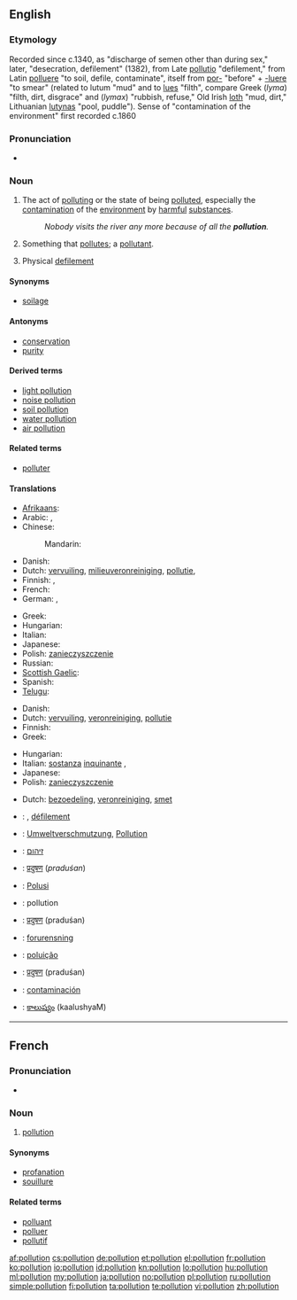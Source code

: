 ==English==
{{wikipedia}}

===Etymology===
Recorded since c.1340, as "discharge of semen other than during sex," later, "desecration, defilement" (1382), from Late {{etyl|la}} [[pollutio]] "defilement," from Latin [[polluere]] "to soil, defile, contaminate", itself from [[por-]] "before" + [[-luere]] "to smear" (related to lutum "mud" and to [[lues]] "filth", compare Greek (''lyma'') "filth, dirt, disgrace" and (''lymax'') "rubbish, refuse," Old Irish [[loth]] "mud, dirt," Lithuanian [[lutynas]] "pool, puddle"). Sense of "contamination of the environment" first recorded c.1860

===Pronunciation===
* {{audio|En-uk-pollution.ogg|Audio (UK)}}

===Noun===
{{en-noun}}

# The act of [[polluting]] or the state of being [[polluted]], especially the [[contamination]] of the [[environment]] by [[harmful]] [[substance]]s.
#: ''Nobody visits the river any more because of all the '''pollution'''.''
# Something that [[pollute]]s; a [[pollutant]].
# {{archaic}} Physical [[defilement]]

====Synonyms====
* [[soilage]]

====Antonyms====
* [[conservation]]
* [[purity]]

====Derived terms====
* [[light pollution]]
* [[noise pollution]]
* [[soil pollution]]
* [[water pollution]]
* [[air pollution]]

====Related terms====
* [[polluter]]

====Translations====
{{trans-top|the contamination of the environment by harmful substances}}
* [[Afrikaans]]: {{t|af|omgewingsbesoedeling|xs=Afrikaans}}
* Arabic: {{t|ar|تلويث|m|tr=talwiith}},  {{t|ar|تلوث|m|tr=talawwuth}}
* Chinese:
*: Mandarin: {{t-|cmn|污染|tr=wūrǎn|sc=Hani}}
* Danish: {{t-|da|forurening|c}}
* Dutch: [[vervuiling]], [[milieuveronreiniging]], [[pollutie]],  {{t+|nl|milieuvervuiling|f}}
* Finnish: {{t-|fi|saastuminen}} {{qualifier|state}}, {{t-|fi|saastuttaminen}} {{qualifier|act}}
* French: {{t+|fr|pollution|f}}
* German: {{t|de|Verunreinigung|f}},  {{t-|de|Verschmutzung|f}}
{{trans-mid}}
* Greek: {{t|el|μόλυνση|f|tr=mólinsi}}
* Hungarian: {{t+|hu|környezetszennyezés}}
* Italian: {{t+|it|inquinamento|m}}
* Japanese: {{t+|ja|汚染|tr=おせん, osen}}
* Polish: [[zanieczyszczenie]] {{n}}
* Russian: {{t|ru|загрязнение|n|tr=zagrjaznénije}}
* [[Scottish Gaelic]]: {{t|gd|truailleadh|m}}
* Spanish: {{t|es|polución|f}}
* [[Telugu]]: {{t|te|కాలుష్యం|tr=kaalushyam}}
{{trans-bottom}}

{{trans-top|something that pollutes; a pollutant}}
* Danish: {{t-|da|forurening|c}}
* Dutch: [[vervuiling]], [[veronreiniging]], [[pollutie]]
* Finnish: {{t-|fi|saaste}}
* Greek: {{t+|el|ρύπανση|f|tr=rípansi}}
{{trans-mid}}
* Hungarian: {{t+|hu|szennyeződés}}
* Italian: [[sostanza]] [[inquinante]] {{f}}, {{t+|it|inquinante|m}}
* Japanese: {{t-|ja|汚染物質|tr=osen-busshitsu}}
* Polish: [[zanieczyszczenie]] {{n}}
{{trans-bottom}}

{{trans-top|Physical defilement}}
* Dutch: [[bezoedeling]], [[veronreiniging]], [[smet]]
{{trans-mid}}
{{trans-bottom}}

{{checktrans-top}}
* {{ttbc|fr}}: {{t+|fr|pollution|f}}, [[défilement]] {{m}}
* {{ttbc|de}}: [[Umweltverschmutzung]], [[Pollution]]
* {{ttbc|he}}: [[זיהום]]
* {{ttbc|hi}}: [[प्रदुषण]] (''praduśan'')
* {{ttbc|Indonesian}}: [[Polusi]]
* {{ttbc|Interlingua}}: pollution
{{trans-mid}}
* {{ttbc|Marathi}}: [[प्रदुषण]] (praduśan)
* {{ttbc|no}}: [[forurensning]]
* {{ttbc|pt}}: [[poluição]] {{f}}
* {{ttbc|Sanskrit}}: [[प्रदुषण]] (praduśan)
* {{ttbc|es}}: [[contaminación]]
* {{ttbc|Telugu}}: [[కాలుష్యం]] (kaalushyaM)
{{trans-bottom}}

----

==French==

===Pronunciation===
* {{audio|Fr-pollution.ogg|Audio}}

===Noun===
{{fr-noun|f}}

# [[#English|pollution]]

====Synonyms====
* [[profanation]]
* [[souillure]]

====Related terms====
* [[polluant]] {{m}}
* [[polluer]] {{m}}
* [[pollutif]]

[[af:pollution]]
[[cs:pollution]]
[[de:pollution]]
[[et:pollution]]
[[el:pollution]]
[[fr:pollution]]
[[ko:pollution]]
[[io:pollution]]
[[id:pollution]]
[[kn:pollution]]
[[lo:pollution]]
[[hu:pollution]]
[[ml:pollution]]
[[my:pollution]]
[[ja:pollution]]
[[no:pollution]]
[[pl:pollution]]
[[ru:pollution]]
[[simple:pollution]]
[[fi:pollution]]
[[ta:pollution]]
[[te:pollution]]
[[vi:pollution]]
[[zh:pollution]]